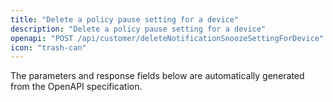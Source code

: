 ```yaml
---
title: "Delete a policy pause setting for a device"
description: "Delete a policy pause setting for a device"
openapi: "POST /api/customer/deleteNotificationSnoozeSettingForDevice"
icon: "trash-can"
---
```


<Note>
The parameters and response fields below are automatically generated from the OpenAPI specification.
</Note>
